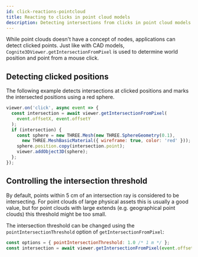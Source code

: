 ```yaml
---
id: click-reactions-pointcloud
title: Reacting to clicks in point cloud models
description: Detecting intersections from clicks in point cloud models
---
```


While point clouds doesn't have a concept of nodes, applications can detect clicked points. Just like with
CAD models, `Cognite3DViewer.getIntersectionFromPixel` is used to determine world position and point from
a mouse click.


<DemoWrapper name="Cognite3DViewerDemo" modelType="pointcloud" />

## Detecting clicked positions

The following example detects intersections at clicked positions and marks the intersected positions
using a red sphere.

```js runnable-3x
viewer.on('click', async event => {
  const intersection = await viewer.getIntersectionFromPixel(
    event.offsetX, event.offsetY
  );
  if (intersection) {
    const sphere = new THREE.Mesh(new THREE.SphereGeometry(0.1),
      new THREE.MeshBasicMaterial({ wireframe: true, color: 'red' }));
    sphere.position.copy(intersection.point);
    viewer.addObject3D(sphere);
  };
});
```

## Controlling the intersection threshold

By default, points within 5 cm of an intersection ray is considered to be intersecting. For point clouds of large
physical assets this is usually a good value, but for point clouds with large extends (e.g. geographical point clouds)
this threshold might be too small.

The intersection threshold can be changed using the `pointIntersectionThreshold` option of `getIntersectionFromPixel`:

```js
const options = { pointIntersectionThreshold: 1.0 /* 1 m */ };
const intersection = await viewer.getIntersectionFromPixel(event.offsetX, event.offsetY, options);
```
